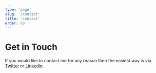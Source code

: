 ```yaml
---
type: 'page'
slug: '/contact'
title: 'contact'
order: 60
---
```


# Get in Touch

If you would like to contact me for any reason then the easiest way is via [Twitter](https://twitter.com/MattThorning) or [Linkedin](https://www.linkedin.com/in/matt-thorning-39a858120/).
